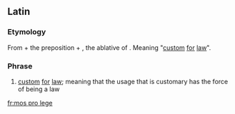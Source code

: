 ==Latin==

===Etymology===
From {{m|la|mōs||custom, habit}} + the preposition {{m|la|prō||for}} + {{m|la|lēge}}, the ablative of {{m|la|lēx||law}}. Meaning "[[custom]] [[for]] [[law]]".

===Phrase===
{{head|la|phrase|head=[[mōs]] [[prō]] [[lex|lēge]]}}

# [[custom]] [[for]] [[law]]; meaning that the usage that is customary has the force of being a law

[[fr:mos pro lege]]